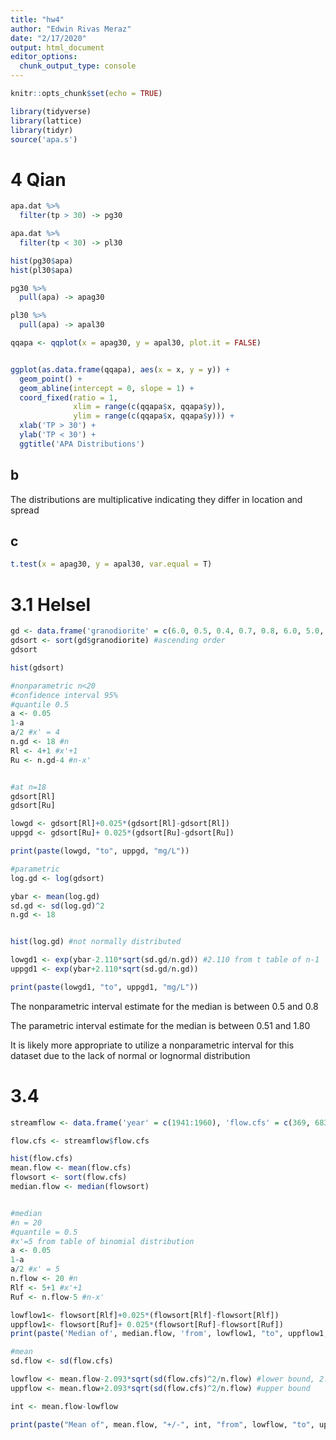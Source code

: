 ```yaml
---
title: "hw4"
author: "Edwin Rivas Meraz"
date: "2/17/2020"
output: html_document
editor_options: 
  chunk_output_type: console
---
```


```r
knitr::opts_chunk$set(echo = TRUE)
```

```r
library(tidyverse)
library(lattice)
library(tidyr)
source('apa.s')
```

# 4 Qian
```r
apa.dat %>%
  filter(tp > 30) -> pg30

apa.dat %>%
  filter(tp < 30) -> pl30

hist(pg30$apa)
hist(pl30$apa)

```

```r
pg30 %>%
  pull(apa) -> apag30

pl30 %>%
  pull(apa) -> apal30

qqapa <- qqplot(x = apag30, y = apal30, plot.it = FALSE)


ggplot(as.data.frame(qqapa), aes(x = x, y = y)) + 
  geom_point() + 
  geom_abline(intercept = 0, slope = 1) + 
  coord_fixed(ratio = 1, 
              xlim = range(c(qqapa$x, qqapa$y)), 
              ylim = range(c(qqapa$x, qqapa$y))) +
  xlab('TP > 30') +
  ylab('TP < 30') +
  ggtitle('APA Distributions')

```

## b

The distributions are multiplicative indicating they differ in location and spread


## c
```r
t.test(x = apag30, y = apal30, var.equal = T)

```


# 3.1 Helsel
```r
gd <- data.frame('granodiorite' = c(6.0, 0.5, 0.4, 0.7, 0.8, 6.0, 5.0, 0.6, 1.2, 0.3, 0.2, 0.5, 0.5, 10, 0.2, 0.2, 1.7, 3.0))
gdsort <- sort(gd$granodiorite) #ascending order
gdsort

hist(gdsort)

#nonparametric n<20
#confidence interval 95%
#quantile 0.5
a <- 0.05
1-a
a/2 #x' = 4
n.gd <- 18 #n
Rl <- 4+1 #x'+1
Ru <- n.gd-4 #n-x'


#at n=18
gdsort[Rl]
gdsort[Ru]

lowgd <- gdsort[Rl]+0.025*(gdsort[Rl]-gdsort[Rl])
uppgd <- gdsort[Ru]+ 0.025*(gdsort[Ru]-gdsort[Ru])

print(paste(lowgd, "to", uppgd, "mg/L"))

#parametric
log.gd <- log(gdsort)

ybar <- mean(log.gd)
sd.gd <- sd(log.gd)^2
n.gd <- 18


hist(log.gd) #not normally distributed

lowgd1 <- exp(ybar-2.110*sqrt(sd.gd/n.gd)) #2.110 from t table of n-1
uppgd1 <- exp(ybar+2.110*sqrt(sd.gd/n.gd))

print(paste(lowgd1, "to", uppgd1, "mg/L"))
```

The nonparametric interval estimate for the median is between 0.5 and 0.8

The parametric interval estimate for the median is between 0.51 and 1.80

It is likely more appropriate to utilize a nonparametric interval for this dataset due to the lack of normal or lognormal distribution 

# 3.4
```r
streamflow <- data.frame('year' = c(1941:1960), 'flow.cfs' = c(369, 683, 923, 1193, 413, 1025, 894, 859, 1157, 524, 327, 574, 762, 578, 379, 375, 581, 581, 530, 929))

flow.cfs <- streamflow$flow.cfs

hist(flow.cfs)
mean.flow <- mean(flow.cfs)
flowsort <- sort(flow.cfs)
median.flow <- median(flowsort)


#median
#n = 20
#quantile = 0.5
#x'=5 from table of binomial distribution
a <- 0.05
1-a
a/2 #x' = 5
n.flow <- 20 #n
Rlf <- 5+1 #x'+1
Ruf <- n.flow-5 #n-x'

lowflow1<- flowsort[Rlf]+0.025*(flowsort[Rlf]-flowsort[Rlf])
uppflow1<- flowsort[Ruf]+ 0.025*(flowsort[Ruf]-flowsort[Ruf])
print(paste('Median of', median.flow, 'from', lowflow1, "to", uppflow1, "mg/L"))

#mean
sd.flow <- sd(flow.cfs)

lowflow <- mean.flow-2.093*sqrt(sd(flow.cfs)^2/n.flow) #lower bound, 2.093 from t table 
uppflow <- mean.flow+2.093*sqrt(sd(flow.cfs)^2/n.flow) #upper bound

int <- mean.flow-lowflow

print(paste("Mean of", mean.flow, "+/-", int, "from", lowflow, "to", uppflow, "cfs"))

```

